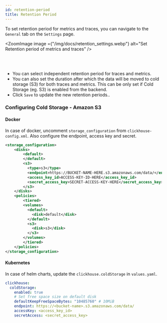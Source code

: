 ```yaml
---
id: retention-period
title: Retention Period
---
```


To set retention period for metrics and traces, you can navigate to the `General` tab on the `Settings` page.


<ZoomImage
    image ={"/img/docs/retention_settings.webp"} 
	alt="Set Retention period of metrics and traces"
/>


<br></br>

- You can select independent retention period for traces and metrics.
- You can also set the duration after which the data will be moved to cold storage (S3) for both traces and metrics. This can be only set if Cold Storage (eg. S3) is enabled from the backend.
- Click `Save` to update the new retention periods..

### Configuring Cold Storage - Amazon S3

#### Docker

In case of docker, uncomment `storage_configuration` from `clickhouse-config.xml`. Also configure the endpoint, access key and secret.

```xml
<storage_configuration>
	<disks>
		<default>
		</default>
 	    <s3>
 	      <type>s3</type>
		  <endpoint>https://BUCKET-NAME-HERE.s3.amazonaws.com/data/</endpoint>
 	      <access_key_id>ACCESS-KEY-ID-HERE</access_key_id>
 	      <secret_access_key>SECRET-ACCESS-KEY-HERE</secret_access_key>
 	    </s3>
	</disks>
	<policies>
		<tiered>
    	<volumes>
    	  <default>
    	    <disk>default</disk>
    	  </default>
    	  <s3>
    	    <disk>s3</disk>
    	  </s3>
    	</volumes>
        </tiered>
	</policies>
</storage_configuration>
```

#### Kubernetes

In case of helm charts, update the `clickhouse.coldStorage` in `values.yaml`.

```yaml
clickhouse:
  coldStorage:
    enabled: true
    # Set free space size on default disk
    defaultKeepFreeSpaceBytes: "10485760" # 10MiB
    endpoint: https://<bucket-name>.s3.amazonaws.com/data/
    accessKey: <access_key_id>
    secretAccess: <secret_access_key>
```

